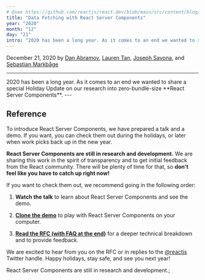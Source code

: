 ```yaml
---
# @see https://github.com/reactjs/react.dev/blob/main/src/content/blog/2020/12/21/data-fetching-with-react-server-components.md
title: "Data Fetching with React Server Components"
year: "2020"
month: "12"
day: "21"
intro: "2020 has been a long year. As it comes to an end we wanted to share a special Holiday Update on our research into zero-bundle-size React Server Components."
---
```


December 21, 2020 by [Dan Abramov](https://twitter.com/dan_abramov), [Lauren Tan](https://twitter.com/potetotes), [Joseph Savona](https://twitter.com/en_JS), and [Sebastian Markbåge](https://twitter.com/sebmarkbage)

---
<Intro>
  2020 has been a long year. As it comes to an end we wanted to share a special
  Holiday Update on our research into zero-bundle-size **React Server
  Components**.
</Intro>
---

## Reference

To introduce React Server Components, we have prepared a talk and a demo. If you want, you can check them out during the holidays, or later when work picks back up in the new year.

<YouTube id="https://youtu.be/TQQPAU21ZUw" />


**React Server Components are still in research and development.** We are sharing this work in the spirit of transparency and to get initial feedback from the React community. There will be plenty of time for that, so **don't feel like you have to catch up right now!**

If you want to check them out, we recommend going in the following order:

1. **Watch the talk** to learn about React Server Components and see the demo.

2. **[Clone the demo](http://github.com/reactjs/server-components-demo)** to play with React Server Components on your computer.

3. **[Read the RFC (with FAQ at the end)](https://github.com/reactjs/rfcs/pull/188)** for a deeper technical breakdown and to provide feedback.

We are excited to hear from you on the RFC or in replies to the [@reactjs](https://twitter.com/reactjs) Twitter handle. Happy holidays, stay safe, and see you next year!

<Note>React Server Components are still in research and development.</Note>;
